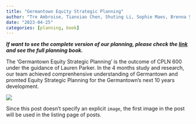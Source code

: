 ```yaml
---
title: "Germantown Equity Strategic Planning"
author: "Tre Ambroise, Tianxiao Chen, Shuting Li, Sophie Maes, Brenna Schmidt, Mimi Tran, Evan Zhao"
date: "2023-04-25"
categories: [planning, book]
---
```


***If want to see the complete version of our planning, please check the [link](https://online.fliphtml5.com/paeqb/antv/) and see the full planning book.***

The 'Germantown Equity Strategic Planning' is the outcome of CPLN 600 under the guidance of Lauren Parker. In the 4 months study and research, our team achieved comprenhensive understanding of Germantown and promted Equity Strategic Planning for the Germantown's next 10 years development. 

![](thumbnail.jpg)

Since this post doesn't specify an explicit `image`, the first image in the post will be used in the listing page of posts.
